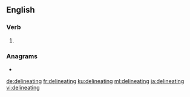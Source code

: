 ==English==

===Verb===
{{head|en|present participle}}

# {{present participle of|delineate|lang=en|nocat=1}}

===Anagrams===
* {{l|en|nateglinide}}

[[de:delineating]]
[[fr:delineating]]
[[ku:delineating]]
[[ml:delineating]]
[[ja:delineating]]
[[vi:delineating]]